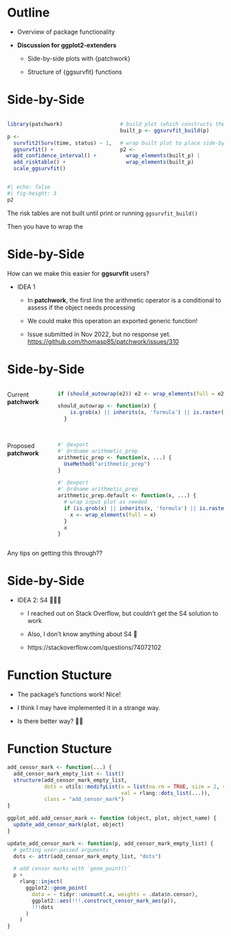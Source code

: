 # Outline

::: {.larger2}

* Overview of package functionality

* **Discussion for ggplot2-extenders**

    - Side-by-side plots with {patchwork}

    - Structure of {ggsurvfit} functions
    
:::

# Side-by-Side

::: columns
::: {.column width="50%"}

```r
library(patchwork)

p <-
  survfit2(Surv(time, status) ~ 1, df_colon) |> 
  ggsurvfit() +
  add_confidence_interval() +
  add_risktable() +
  scale_ggsurvfit()
```

:::
::: {.column width="50%"}

```r
# build plot (which constructs the risktable)
built_p <- ggsurvfit_build(p)

# wrap built plot to place side-by-side
p2 <- 
  wrap_elements(built_p) | 
  wrap_elements(built_p)
```

:::
:::

```r
#| echo: false
#| fig-height: 3
p2
```

::: {.notes}
The risk tables are not built until print or running `ggsurvfit_build()`

Then you have to wrap the 
:::

# Side-by-Side

How can we make this easier for **ggsurvfit** users?

- IDEA 1

  - In **patchwork**, the first line the arithmetic operator is a conditional to assess if the object needs processing

  - We could make this operation an exported generic function!
  
  - Issue submitted in Nov 2022, but no response yet. [https://github.com/thomasp85/patchwork/issues/310](https://github.com/thomasp85/patchwork/issues/310)

# Side-by-Side

::: columns
::: {.column width="20%"}

Current **patchwork**
<br><br><br>
<br><br><br>
Proposed **patchwork**

:::
::: {.column width="80%"}

```r
if (should_autowrap(e2)) e2 <- wrap_elements(full = e2) 

should_autowrap <- function(x) {
    is.grob(x) || inherits(x, 'formula') || is.raster(x) || inherits(x, 'nativeRaster')
  }
```

<br>

```r
#' @export
#' @rdname arithmetic_prep
arithmetic_prep <- function(x, ...) {
  UseMethod("arithmetic_prep")
}

#' @export
#' @rdname arithmetic_prep
arithmetic_prep.default <- function(x, ...) {
  # wrap input plot as needed
  if (is.grob(x) || inherits(x, 'formula') || is.raster(x) || inherits(x, 'nativeRaster')) {
    x <- wrap_elements(full = x)
  }
  x
}
```

:::
:::

::: {.notes}
Any tips on getting this through??
:::

# Side-by-Side

- IDEA 2: S4 😬😬😬   

  - I reached out on Stack Overflow, but couldn't get the S4 solution to work
  
  - Also, I don't know anything about S4 🤷
  
  - https://stackoverflow.com/questions/74072102
  
  
# Function Stucture

- The package's functions work! Nice!

- I think I may have implemented it in a strange way.

- Is there better way? 🤔🤔

# Function Stucture

```r
add_censor_mark <- function(...) {
  add_censor_mark_empty_list <- list()
  structure(add_censor_mark_empty_list,
            dots = utils::modifyList(x = list(na.rm = TRUE, size = 2, shape = 3),
                                     val = rlang::dots_list(...)),
            class = "add_censor_mark")
}

ggplot_add.add_censor_mark <- function (object, plot, object_name) {
  update_add_censor_mark(plot, object)
}

update_add_censor_mark <- function(p, add_censor_mark_empty_list) {
  # getting user-passed arguments
  dots <- attr(add_censor_mark_empty_list, "dots")

  # add censor marks with `geom_point()`
  p +
    rlang::inject(
      ggplot2::geom_point(
        data = ~ tidyr::uncount(.x, weights = .data$n.censor),
        ggplot2::aes(!!!.construct_censor_mark_aes(p)),
        !!!dots
      )
    )
}
```
